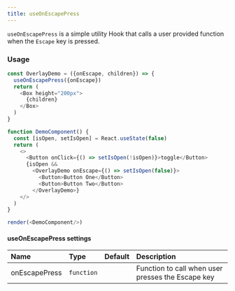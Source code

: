 ```yaml
---
title: useOnEscapePress
---
```


`useOnEscapePress` is a simple utility Hook that calls a user provided function when the `Escape` key is pressed.

### Usage

```javascript live noinline
const OverlayDemo = ({onEscape, children}) => {
  useOnEscapePress({onEscape})
  return (
    <Box height="200px">
      {children}
    </Box>
  )
}

function DemoComponent() {
  const [isOpen, setIsOpen] = React.useState(false)
  return (
    <>
      <Button onClick={() => setIsOpen(!isOpen)}>toggle</Button>
      {isOpen &&
        <OverlayDemo onEscape={() => setIsOpen(false)}>
          <Button>Button One</Button>
          <Button>Button Two</Button>
        </OverlayDemo>}
    </>
  )
}

render(<DemoComponent/>)
```


#### useOnEscapePress settings

| Name | Type | Default | Description |
| :- | :- | :-: | :- |
| onEscapePress | `function` | | Function to call when user presses the Escape key |
